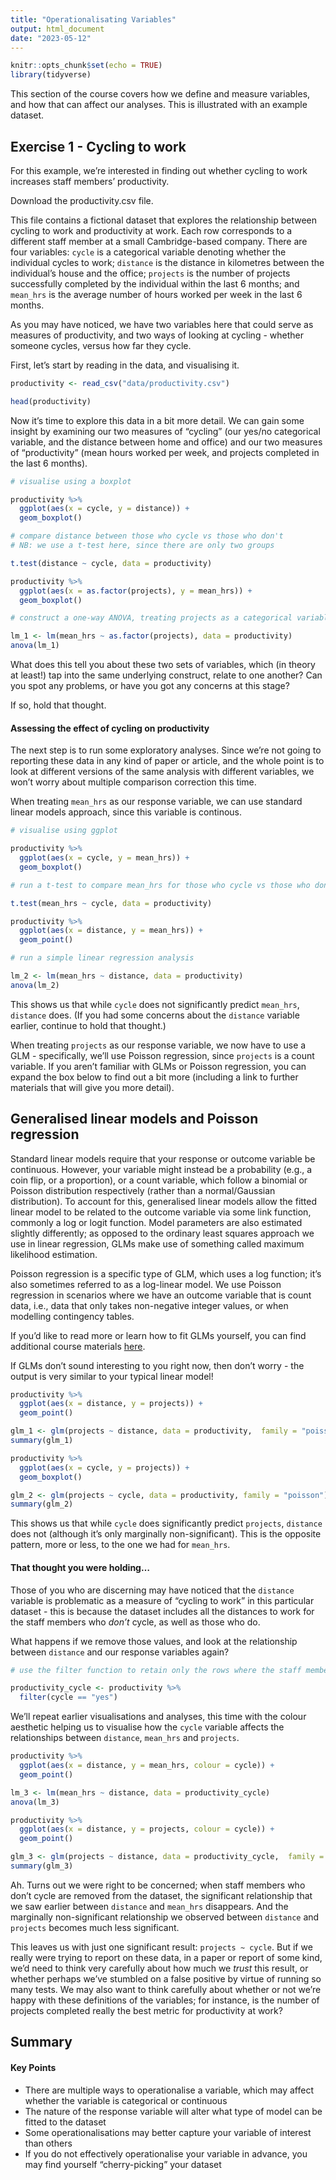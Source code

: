---
title: "Operationalisating Variables"
output: html_document
date: "2023-05-12"
---

```{r setup, include=FALSE}
knitr::opts_chunk$set(echo = TRUE)
library(tidyverse)
```

This section of the course covers how we define and measure variables, and how that can affect our analyses. This is illustrated with an example dataset. 

## Exercise 1 - Cycling to work

For this example, we're interested in finding out whether cycling to work increases staff members' productivity.

Download the productivity.csv file.

This file contains a fictional dataset that explores the relationship between cycling to work and productivity at work. Each row corresponds to a different staff member at a small Cambridge-based company. There are four variables: `cycle` is a categorical variable denoting whether the individual cycles to work; `distance` is the distance in kilometres between the individual's house and the office; `projects` is the number of projects successfully completed by the individual within the last 6 months; and `mean_hrs` is the average number of hours worked per week in the last 6 months.

As you may have noticed, we have two variables here that could serve as measures of productivity, and two ways of looking at cycling - whether someone cycles, versus how far they cycle.

First, let's start by reading in the data, and visualising it.

```{R, results=-1, message=FALSE}
productivity <- read_csv("data/productivity.csv")

head(productivity)
```

Now it's time to explore this data in a bit more detail. We can gain some insight by examining our two measures of "cycling" (our yes/no categorical variable, and the distance between home and office) and our two measures of "productivity" (mean hours worked per week, and projects completed in the last 6 months). 

```{R}
# visualise using a boxplot

productivity %>%
  ggplot(aes(x = cycle, y = distance)) +
  geom_boxplot()

# compare distance between those who cycle vs those who don't
# NB: we use a t-test here, since there are only two groups

t.test(distance ~ cycle, data = productivity)

productivity %>%
  ggplot(aes(x = as.factor(projects), y = mean_hrs)) +
  geom_boxplot()

# construct a one-way ANOVA, treating projects as a categorical variable

lm_1 <- lm(mean_hrs ~ as.factor(projects), data = productivity)
anova(lm_1)
```

What does this tell you about these two sets of variables, which (in theory at least!) tap into the same underlying construct, relate to one another? Can you spot any problems, or have you got any concerns at this stage?

If so, hold that thought.

#### Assessing the effect of cycling on productivity

The next step is to run some exploratory analyses. Since we're not going to reporting these data in any kind of paper or article, and the whole point is to look at different versions of the same analysis with different variables, we won't worry about multiple comparison correction this time.

When treating `mean_hrs` as our response variable, we can use standard linear models approach, since this variable is continous.

```{R}
# visualise using ggplot

productivity %>%
  ggplot(aes(x = cycle, y = mean_hrs)) +
  geom_boxplot()

# run a t-test to compare mean_hrs for those who cycle vs those who don't

t.test(mean_hrs ~ cycle, data = productivity)

productivity %>%
  ggplot(aes(x = distance, y = mean_hrs)) +
  geom_point()

# run a simple linear regression analysis

lm_2 <- lm(mean_hrs ~ distance, data = productivity)
anova(lm_2)
```

This shows us that while `cycle` does not significantly predict `mean_hrs`, `distance` does. (If you had some concerns about the `distance` variable earlier, continue to hold that thought.)

When treating `projects` as our response variable, we now have to use a GLM - specifically, we'll use Poisson regression, since `projects` is a count variable. If you aren't familiar with GLMs or Poisson regression, you can expand the box below to find out a bit more (including a link to further materials that will give you more detail).

:::{.callout-note collapse="true"}
## Generalised linear models and Poisson regression

Standard linear models require that your response or outcome variable be continuous. However, your variable might instead be a probability (e.g., a coin flip, or a proportion), or a count variable, which follow a binomial or Poisson distribution respectively (rather than a normal/Gaussian distribution). To account for this, generalised linear models allow the fitted linear model to be related to the outcome variable via some link function, commonly a log or logit function. Model parameters are also estimated slightly differently; as opposed to the ordinary least squares approach we use in linear regression, GLMs make use of something called maximum likelihood estimation.

Poisson regression is a specific type of GLM, which uses a log function; it's also sometimes referred to as a log-linear model. We use Poisson regression in scenarios where we have an outcome variable that is count data, i.e., data that only takes non-negative integer values, or when modelling contingency tables.

If you'd like to read more or learn how to fit GLMs yourself, you can find additional course materials [here](https://cambiotraining.github.io/camstats/poisson-regression-count-response.html).
:::


If GLMs don't sound interesting to you right now, then don't worry - the output is very similar to your typical linear model!

```{R}
productivity %>%
  ggplot(aes(x = distance, y = projects)) +
  geom_point()

glm_1 <- glm(projects ~ distance, data = productivity,  family = "poisson")
summary(glm_1)

productivity %>%
  ggplot(aes(x = cycle, y = projects)) +
  geom_boxplot()

glm_2 <- glm(projects ~ cycle, data = productivity, family = "poisson")
summary(glm_2)
```

This shows us that while `cycle` does significantly predict `projects`, `distance` does not (although it's only marginally non-significant). This is the opposite pattern, more or less, to the one we had for `mean_hrs`.

#### That thought you were holding...

Those of you who are discerning may have noticed that the `distance` variable is problematic as a measure of "cycling to work" in this particular dataset - this is because the dataset includes all the distances to work for the staff members who *don't* cycle, as well as those who do.

What happens if we remove those values, and look at the relationship between `distance` and our response variables again?

```{R}
# use the filter function to retain only the rows where the staff member cycles

productivity_cycle <- productivity %>%
  filter(cycle == "yes")
```

We'll repeat earlier visualisations and analyses, this time with the colour aesthetic helping us to visualise how the `cycle` variable affects the relationships between `distance`, `mean_hrs` and `projects`.

```{R}
productivity %>%
  ggplot(aes(x = distance, y = mean_hrs, colour = cycle)) +
  geom_point()

lm_3 <- lm(mean_hrs ~ distance, data = productivity_cycle)
anova(lm_3)

productivity %>%
  ggplot(aes(x = distance, y = projects, colour = cycle)) +
  geom_point()

glm_3 <- glm(projects ~ distance, data = productivity_cycle,  family = "poisson")
summary(glm_3)
```

Ah. Turns out we were right to be concerned; when staff members who don't cycle are removed from the dataset, the significant relationship that we saw earlier between `distance` and `mean_hrs` disappears. And the marginally non-significant relationship we observed between `distance` and `projects` becomes much less significant.

This leaves us with just one significant result: `projects ~ cycle`. But if we really were trying to report on these data, in a paper or report of some kind, we'd need to think very carefully about how much we *trust* this result, or whether perhaps we've stumbled on a false positive by virtue of running so many tests. We may also want to think carefully about whether or not we're happy with these definitions of the variables; for instance, is the number of projects completed really the best metric for productivity at work?

## Summary

::: {.callout-tip}
#### Key Points

- There are multiple ways to operationalise a variable, which may affect whether the variable is categorical or continuous
- The nature of the response variable will alter what type of model can be fitted to the dataset
- Some operationalisations may better capture your variable of interest than others
- If you do not effectively operationalise your variable in advance, you may find yourself "cherry-picking" your dataset
:::